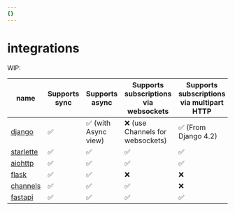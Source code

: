 ```yaml
---
{}
---
```


# integrations

WIP:

| name                        | Supports sync | Supports async       | Supports subscriptions via websockets | Supports subscriptions via multipart HTTP | Supports file uploads | Supports batch queries |
| --------------------------- | ------------- | -------------------- | ------------------------------------- | ----------------------------------------- | --------------------- | ---------------------- |
| [django](//django.md)       | ✅            | ✅ (with Async view) | ❌ (use Channels for websockets)      | ✅ (From Django 4.2)                      | ✅                    | ❌                     |
| [starlette](//starlette.md) | ✅            | ✅                   | ✅                                    | ✅                                        | ✅                    | ✅                     |
| [aiohttp](//aiohttp.md)     | ✅            | ✅                   | ✅                                    | ✅                                        | ✅                    | ✅                     |
| [flask](//flask.md)         | ✅            | ✅                   | ❌                                    | ❌                                        | ✅                    | ✅                     |
| [channels](//channels.md)   | ✅            | ✅                   | ✅                                    | ❌                                        | ✅                    | ✅                     |
| [fastapi](//fastapi.md)     | ✅            | ✅                   | ✅                                    | ✅                                        | ✅                    | ✅                     |